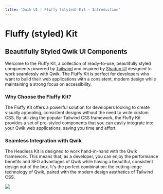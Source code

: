 ```yaml
---
title: 'Qwik UI | Fluffy (styled) Kit - Introduction'
---
```



# Fluffy (styled) Kit

## Beautifully Styled Qwik UI Components

Welcome to the Fluffy Kit, a collection of ready-to-use, beautifully styled components powered by [Tailwind](https://tailwindcss.com) and inspired by [Shadcn UI](https://ui.shadcn.com/) designed to work seamlessly with Qwik. The Fluffy Kit is perfect for developers who want to build their web applications with a consistent, modern design while maintaining a strong focus on accessibility.

### Why Choose the Fluffy Kit?

The Fluffy Kit offers a powerful solution for developers looking to create visually appealing, consistent designs without the need to write custom CSS. By utilizing the popular Tailwind CSS framework, the Fluffy Kit provides a set of pre-styled components that you can easily integrate into your Qwik web applications, saving you time and effort.

### Seamless Integration with Qwik

The Headless Kit is designed to work hand-in-hand with the Qwik framework. This means that, as a developer, you can enjoy the performance benefits and SEO advantages of Qwik while having a beautiful, consistent design out of the box. It's the perfect combination: the cutting-edge technology of Qwik, paired with the modern design aesthetics of Tailwind CSS.

<img src={FluffyCreatureScreen} />
